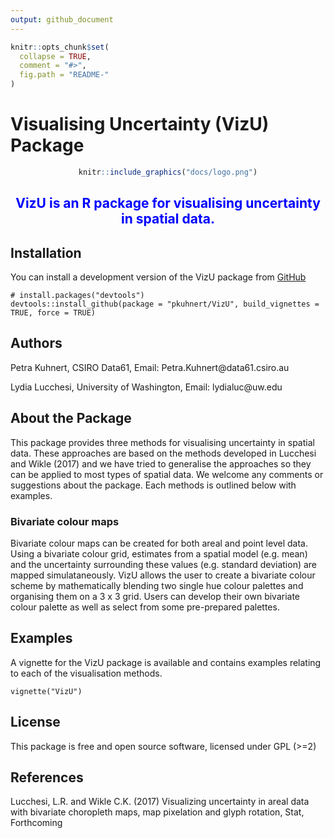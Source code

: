 ```yaml
---
output: github_document
---
```


<!-- README.md is generated from README.Rmd. Please edit that file -->

```r
knitr::opts_chunk$set(
  collapse = TRUE,
  comment = "#>",
  fig.path = "README-"
)
```



# Visualising Uncertainty (VizU) Package 
<center>
```r
knitr::include_graphics("docs/logo.png")
```
</center>

<center> <span style="color:blue"><h2>VizU is an R package for visualising uncertainty in spatial data. </h2></span></center>

## Installation

You can install a development version of the VizU package from [GitHub](https://github.com/pkuhnert/VizU)

```
# install.packages("devtools")
devtools::install_github(package = "pkuhnert/VizU", build_vignettes = TRUE, force = TRUE)
```


## Authors


Petra Kuhnert, CSIRO Data61, Email: Petra.Kuhnert@data61.csiro.au 

Lydia Lucchesi, University of Washington,  Email: lydialuc@uw.edu



## About the Package

This package provides three methods for visualising uncertainty in spatial data. These approaches are based on the methods developed in Lucchesi and Wikle (2017) and
we have tried to generalise the approaches so they can be applied to most types of spatial data. We welcome any comments or suggestions about the package. Each methods is outlined below with examples.

### Bivariate colour maps 

Bivariate colour maps can be created for both areal and point level data. Using a bivariate colour grid, estimates from a spatial
model (e.g. mean) and the uncertainty surrounding these values (e.g. standard deviation) are mapped simulataneously. VizU allows the user to create a bivariate colour scheme by mathematically blending two single hue colour palettes and organising them on a 3 x 3 grid. Users can develop their own bivariate colour palette as well as select from some pre-prepared palettes.



## Examples

A vignette for the VizU package is available and contains examples relating to each of the visualisation methods.

```
vignette("VizU")
```



## License

This package is free and open source software, licensed under GPL (>=2)


## References

Lucchesi, L.R. and Wikle C.K. (2017) Visualizing uncertainty in areal data with bivariate choropleth maps, map pixelation and glyph rotation, Stat, Forthcoming



